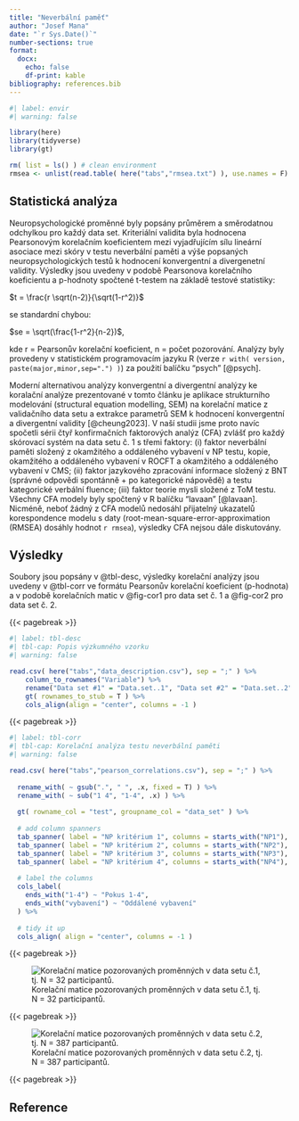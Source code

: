 ```yaml
---
title: "Neverbální paměť"
author: "Josef Mana"
date: "`r Sys.Date()`"
number-sections: true
format:
  docx:
    echo: false
    df-print: kable
bibliography: references.bib
---
```


```r
#| label: envir
#| warning: false

library(here)
library(tidyverse)
library(gt)

rm( list = ls() ) # clean environment
rmsea <- unlist(read.table( here("tabs","rmsea.txt") ), use.names = F) # read RMSEA spread

```

## Statistická analýza

Neuropsychologické proměnné byly popsány průměrem a směrodatnou odchylkou pro každý data set. Kriteriální validita byla hodnocena Pearsonovým korelačním koeficientem mezi vyjadřujícím sílu lineární asociace mezi skóry v testu neverbální paměti a výše popsaných neuropsychologických testů k hodnocení konvergentní a divergenetní validity. Výsledky jsou uvedeny v podobě Pearsonova korelačního koeficientu a p-hodnoty spočtené t-testem na základě testové statistiky:

$t = \frac{r \sqrt(n-2)}{\sqrt(1-r^2)}$

se standardní chybou:

$se = \sqrt(\frac{1-r^2}{n-2})$,

kde r = Pearsonův korelační koeficient, n = počet pozorování. Analýzy byly provedeny v statistickém programovacím jazyku R (verze `r with( version, paste(major,minor,sep=".") )`) za použití balíčku "psych" [@psych].

Moderní alternativou analýzy konvergentní a divergentní analýzy ke koralační analýze prezentované v tomto článku je aplikace strukturního modelování (structural equation modelling, SEM) na korelační matice z validačního data setu a extrakce parametrů SEM k hodnocení konvergentní a divergentní validity [@cheung2023]. V naší studii jsme proto navíc spočetli sérii čtyř konfirmačních faktorových analýz (CFA) zvlášť pro každý skórovací systém na data setu č. 1 s třemi faktory: (i) faktor neverbální paměti složený z okamžitého a oddáleného vybavení v NP testu, kopie, okamžitého a oddáleného vybavení v ROCFT a okamžitého a oddáleného vybavení v CMS; (ii) faktor jazykového zpracování informace složený z BNT (správné odpovědi spontánně + po kategorické nápovědě) a testu kategorické verbální fluence; (iii) faktor teorie mysli složené z ToM testu. Všechny CFA modely byly spočtený v R balíčku "lavaan" [@lavaan]. Nicméně, neboť žádný z CFA modelů nedosáhl přijatelný ukazatelů korespondence modelu s daty (root-mean-square-error-approximation (RMSEA) dosáhly hodnot `r rmsea`), výsledky CFA nejsou dále diskutovány.


## Výsledky

Soubory jsou popsány v @tbl-desc, výsledky korelační analýzy jsou uvedeny v @tbl-corr ve formátu Pearsonův korelační koeficient (p-hodnota) a v podobě korelačních matic v @fig-cor1 pro data set č. 1 a @fig-cor2 pro data set č. 2.

{{< pagebreak >}}

```r
#| label: tbl-desc
#| tbl-cap: Popis výzkumného vzorku
#| warning: false

read.csv( here("tabs","data_description.csv"), sep = ";" ) %>%
    column_to_rownames("Variable") %>%
    rename("Data set #1" = "Data.set..1", "Data set #2" = "Data.set..2") %>%
    gt( rownames_to_stub = T ) %>%
    cols_align(align = "center", columns = -1 )

```

{{< pagebreak >}}

```r
#| label: tbl-corr
#| tbl-cap: Korelační analýza testu neverbální paměti
#| warning: false

read.csv( here("tabs","pearson_correlations.csv"), sep = ";" ) %>%
  
  rename_with( ~ gsub(".", " ", .x, fixed = T) ) %>%
  rename_with( ~ sub("1 4", "1-4", .x) ) %>%
  
  gt( rowname_col = "test", groupname_col = "data_set" ) %>%
  
  # add column spanners
  tab_spanner( label = "NP kritérium 1", columns = starts_with("NP1"), gather = F ) %>%
  tab_spanner( label = "NP kritérium 2", columns = starts_with("NP2"), gather = F ) %>%
  tab_spanner( label = "NP kritérium 3", columns = starts_with("NP3"), gather = F ) %>%
  tab_spanner( label = "NP kritérium 4", columns = starts_with("NP4"), gather = F ) %>%
  
  # label the columns
  cols_label(
    ends_with("1-4") ~ "Pokus 1-4",
    ends_with("vybavení") ~ "Oddálené vybavení"
  ) %>%
  
  # tidy it up
  cols_align( align = "center", columns = -1 )

```

{{< pagebreak >}}

![Korelační matice pozorovaných proměnných v data setu č.1, tj. N = 32 participantů.](figs/corrplot_dataset_1.jpg){#fig-cor1}

{{< pagebreak >}}

![Korelační matice pozorovaných proměnných v data setu č.2, tj. N = 387 participantů.](figs/corrplot_dataset_2.jpg){#fig-cor2}

{{< pagebreak >}}

## Reference

